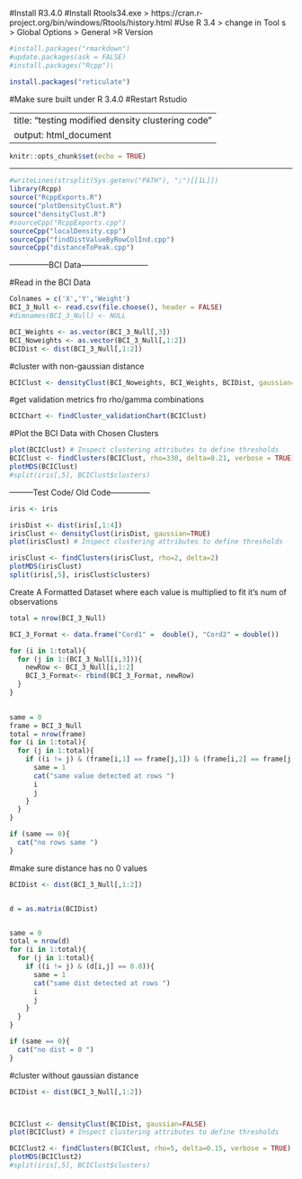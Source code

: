 
#Install R3.4.0
#Install Rtools34.exe > https://cran.r-project.org/bin/windows/Rtools/history.html
#Use R 3.4 > change in Tool s > Global Options > General >R Version
```{r}
#install.packages("rmarkdown")
#update.packages(ask = FALSE)
#install.packages("Rcpp")\

install.packages("reticulate")


```
#Make sure built under R 3.4.0
#Restart Rstudio


---
title: "testing modified density clustering code"
output: html_document
---

```{r setup, include=FALSE}
knitr::opts_chunk$set(echo = TRUE)
```



----------------------------------------------------------------------------------

```{r}

#writeLines(strsplit(Sys.getenv("PATH"), ";")[[1L]])
library(Rcpp)
source("RcppExports.R")
source("plotDensityClust.R")
source("densityClust.R")
#sourceCpp("RcppExports.cpp")
sourceCpp("localDensity.cpp")
sourceCpp("findDistValueByRowColInd.cpp")
sourceCpp("distanceToPeak.cpp")
```

---------------BCI Data--------------------------

#Read in the BCI Data
```{r}
Colnames = c('X','Y','Weight')
BCI_3_Null <- read.csv(file.choose(), header = FALSE)
#dimnames(BCI_3_Null) <- NULL
```

```{r}
BCI_Weights <- as.vector(BCI_3_Null[,3])
BCI_Noweights <- as.vector(BCI_3_Null[,1:2])
BCIDist <- dist(BCI_3_Null[,1:2])
```

#cluster with non-gaussian distance

```{r}
BCIClust <- densityClust(BCI_Noweights, BCI_Weights, BCIDist, gaussian=TRUE, verbose = TRUE)
```


#get validation metrics fro rho/gamma combinations
```{r}


BCIChart <- findCluster_validationChart(BCIClust)

```

#Plot the BCI Data with Chosen Clusters
```{r}


plot(BCIClust) # Inspect clustering attributes to define thresholds
BCIClust <- findClusters(BCIClust, rho=330, delta=0.21, verbose = TRUE)
plotMDS(BCIClust)
#split(iris[,5], BCIClust$clusters)
```













---------Test Code/ Old Code---------------



```{r}
iris <- iris

irisDist <- dist(iris[,1:4])
irisClust <- densityClust(irisDist, gaussian=TRUE)
plot(irisClust) # Inspect clustering attributes to define thresholds

irisClust <- findClusters(irisClust, rho=2, delta=2)
plotMDS(irisClust)
split(iris[,5], irisClust$clusters)
```


Create A Formatted Dataset where each value is multiplied to fit it's num of observations
```{r}

total = nrow(BCI_3_Null)

BCI_3_Format <- data.frame("Cord1" =  double(), "Cord2" = double())

for (i in 1:total){
  for (j in 1:(BCI_3_Null[i,3])){
    newRow <- BCI_3_Null[i,1:2]
    BCI_3_Format<- rbind(BCI_3_Format, newRow)
  }
}
    
```



```{r}
same = 0
frame = BCI_3_Null
total = nrow(frame)
for (i in 1:total){
  for (j in 1:total){
    if ((i != j) & (frame[i,1] == frame[j,1]) & (frame[i,2] == frame[j,2])){
      same = 1
      cat("same value detected at rows ")
      i
      j
    }
  }
}

if (same == 0){
  cat("no rows same ")
}
```

#make sure distance has no 0 values
```{r}
BCIDist <- dist(BCI_3_Null[,1:2])


d = as.matrix(BCIDist)


same = 0
total = nrow(d)
for (i in 1:total){
  for (j in 1:total){
    if ((i != j) & (d[i,j] == 0.0)){
      same = 1
      cat("same dist detected at rows ")
      i
      j
    }
  }
}

if (same == 0){
  cat("no dist = 0 ")
}
```



#cluster without gaussian distance
```{r}
BCIDist <- dist(BCI_3_Null[,1:2])



BCIClust <- densityClust(BCIDist, gaussian=FALSE)
plot(BCIClust) # Inspect clustering attributes to define thresholds

BCIClust2 <- findClusters(BCIClust, rho=5, delta=0.15, verbose = TRUE)
plotMDS(BCIClust2)
#split(iris[,5], BCIClust$clusters)

```



